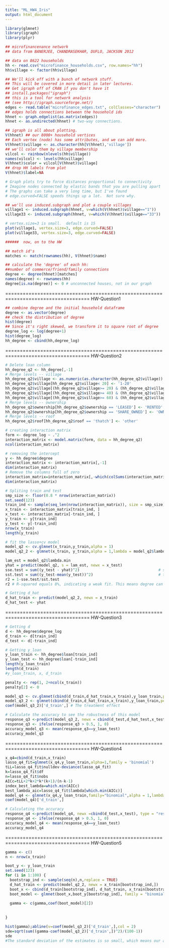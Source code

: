 ```yaml
---
title: "ML_HW4_Iris"
output: html_document
---
```


```r
library(glmnet)
library(igraph)
library(plyr)
```


```r
## microfinancenance network 
## data from BANERJEE, CHANDRASEKHAR, DUFLO, JACKSON 2012

## data on 8622 households
hh <- read.csv("microfinance_households.csv", row.names="hh")
hh$village <- factor(hh$village)
```


```r
## We'll kick off with a bunch of network stuff.
## This will be covered in more detail in later lectures.
## Get igraph off of CRAN if you don't have it
## install.packages("igraph")
## this is a tool for network analysis
## (see http://igraph.sourceforge.net/)
edges <- read.table("microfinance_edges.txt", colClasses="character")
## edges holds connections between the household ids
hhnet <- graph.edgelist(as.matrix(edges))
hhnet <- as.undirected(hhnet) # two-way connections.

## igraph is all about plotting.  
V(hhnet) ## our 8000+ household vertices
## Each vertex (node) has some attributes, and we can add more.
V(hhnet)$village <- as.character(hh[V(hhnet),'village'])
## we'll color them by village membership
vilcol <- rainbow(nlevels(hh$village))
names(vilcol) <- levels(hh$village)
V(hhnet)$color = vilcol[V(hhnet)$village]
## drop HH labels from plot
V(hhnet)$label=NA

# Graph plots try to force distances proportional to connectivity
# Imagine nodes connected by elastic bands that you are pulling apart
# The graphs can take a very long time, but I've found
# edge.curved=FALSE speeds things up a lot.  Not sure why.

## we'll use induced.subgraph and plot a couple villages 
village1 <- induced.subgraph(hhnet, v=which(V(hhnet)$village=="1"))
village33 <- induced.subgraph(hhnet, v=which(V(hhnet)$village=="33"))

# vertex.size=3 is small.  default is 15
plot(village1, vertex.size=3, edge.curved=FALSE)
plot(village33, vertex.size=3, edge.curved=FALSE)
```


```r
######  now, on to the HW

## match id's
matches <- match(rownames(hh), V(hhnet)$name)

## calculate the 'degree' of each hh: 
##number of commerce/friend/family connections
degree <- degree(hhnet)[matches]
names(degree) <- rownames(hh)
degree[is.na(degree)] <- 0 # unconnected houses, not in our graph
```




===================================================================================
HW-Question1


```r
## combine degree and the initial household dataframe
degree <- as.vector(degree)
## check the distribution of degree
hist(degree)
## Since it's right skewed, we transform it to square root of degree
degree_log <- log(degree+1)
hist(degree_log)
hh_degree <- cbind(hh,degree_log)
```





===================================================================================
HW-Question2


```r
# Delete loan column
hh_degree_q2 <- hh_degree[,-1]
# Merge levels -- village
hh_degree_q2$village <- as.numeric(as.character(hh_degree_q2$village))
hh_degree_q2$village[hh_degree_q2$village< 20] <- '1-20'
hh_degree_q2$village[(hh_degree_q2$village>= 20) & (hh_degree_q2$village< 40)] <- '20-40'
hh_degree_q2$village[(hh_degree_q2$village>= 40) & (hh_degree_q2$village< 60)] <- '40-60'
hh_degree_q2$village[(hh_degree_q2$village>= 60) & (hh_degree_q2$village< 80)] <- '60-80'
# Merge levels -- ownership
hh_degree_q2$ownership[hh_degree_q2$ownership == 'LEASED'] <- 'RENTED'
hh_degree_q2$ownership[hh_degree_q2$ownership == 'SHARE_OWNED'] <- 'OWNED'
# Merge levels -- roof
hh_degree_q2$roof[hh_degree_q2$roof == 'thatch'] <- 'other'
```




```r
# creating interaction matrix
form <- degree_log ~ .^2
interaction_matrix <- model.matrix(form, data = hh_degree_q2)
ncol(interaction_matrix)
```



```r
# removing the intercept
y <- hh_degree$degree
interaction_matrix <- interaction_matrix[,-1]
dim(interaction_matrix)
# Remove the columns full of zero
interaction_matrix=interaction_matrix[,-which(colSums(interaction_matrix)==0)]
dim(interaction_matrix)

# Spliting train and test
smp_size <- floor(0.8 * nrow(interaction_matrix))
set.seed(123)
train_ind <- sample(seq_len(nrow(interaction_matrix)), size = smp_size)
x_train <- interaction_matrix[train_ind, ]
x_test <- interaction_matrix[-train_ind, ]
y_train <- y[train_ind]
y_test <- y[-train_ind]
nrow(x_train)
length(y_train)
```


```r
# fit the lasso+cv model
model_q2 <- cv.glmnet(x_train,y_train,alpha = 1)
model_q2_2 <- glmnet(x_train, y_train,alpha = 1,lambda = model_q2$lambda.min)

```


```r
lam_est = model_q2$lambda.min
yhat = predict(model_q2, s = lam_est, newx = x_test)					# x.test provides data from holdout sample
sse.test = sum((y_test - yhat)^2)									# sum of square errors in holdout sample
sst.test = sum((y_test-mean(y_test))^2)								# total sum of squares around ybar in holdout sample
r2 = 1-sse.test/sst.test
r2 # R-squared equals 8%, indicating a weak fit. This means degree can hardly be explained by X, so it's reasonable to take degree as a treatment.
```





```r
# Getting d_hat
d_hat_train <- predict(model_q2_2, newx = x_train)
d_hat_test <- yhat
```



===================================================================================
HW-Question3

```r
# Getting d
d <- hh_degree$degree_log
d_train <- d[train_ind]
d_test <- d[-train_ind]
```


```r
# Getting y_loan
y_loan_train <- hh_degree$loan[train_ind]
y_loan_test <- hh_degree$loan[-train_ind]
length(y_loan_train)
length(d_train)
#y_loan_train, x, d_train
```


```r
penalty <- rep(1, 2+ncol(x_train))
penalty[2] <- 0
```





```r
model_q3 <- cv.glmnet(cbind(d_train,d_hat_train,x_train),y_loan_train,penalty.factor = penalty,family="binomial")
model_q3_2 <- glmnet(cbind(d_train,d_hat_train,x_train),y_loan_train,penalty.factor = penalty,family="binomial",alpha = 1,lambda = model_q3$lambda.min)
coef(model_q3_2)['d_train',] # The treatment effect
```




```r
# Calculate the accuracy to see the robustness of this model
response_q3 <-predict(model_q3_2, newx = cbind(d_test,d_hat_test,x_test), type = "response")
response_q3 <- ifelse(response_q3 > 0.5, 1, 0)
accuracy_model_q3 <- mean(response_q3==y_loan_test)
accuracy_model_q3
```




===================================================================================
HW-Question4




```r
x_q4=cbind(d_train,x_train)
lasso_q4_fit=glmnet(x_q4,y_loan_train,alpha=1,family = 'binomial')
tLL=lasso_q4_fit$nulldev-deviance(lasso_q4_fit)
k=lasso_q4_fit$df
n=lasso_q4_fit$nobs
AICc=tLL+2*k+2*k*(k+1)/(n-k-1)
index_best_lambda=which.min(AICc)
best_lambda_aic=lasso_q4_fit$lambda[which.min(AICc)]
model_q4 <- glmnet(x_q4,y_loan_train,family="binomial",alpha = 1,lambda=0.001)
coef(model_q4)['d_train',]
```




```r
# Calculating the accuracy
response_q4 <-predict(model_q4, newx =cbind(d_test,x_test), type = "response")
response_q4 <- ifelse(response_q4 > 0.5, 1, 0)
accuracy_model_q4 <- mean(response_q4==y_loan_test)
accuracy_model_q4
```

===================================================================================
HW-Question5



```r
gamma <- c()
n <- nrow(x_train)

boot_y <- y_loan_train
set.seed(123)
for (i in 1:100) {
  bootstrap_ind <- sample(seq(n),n,replace = TRUE)
  d_hat_train <- predict(model_q2_2, newx = x_train[bootstrap_ind,])
  boot_x <- cbind(d_train[bootstrap_ind], d_hat_train, x_train[bootstrap_ind,])
  boot_model <- glmnet(boot_x,boot_y[bootstrap_ind], family = "binomial", alpha = 1, lambda = model_q3$lambda.min,  penalty.factor = penalty)
  
  gamma <- c(gamma,coef(boot_model)[2])
  
  
}

hist(gamma);abline(v=coef(model_q3_2)['d_train',],col = 2)
sde=sqrt(sum((gamma-coef(model_q3_2)['d_train',])^2)/(100-1))
sde
#The standard deviation of the estimates is so small, which means our accuracy is pretty good, We would expect the coefficient of d to differ little from our estimate.
```








